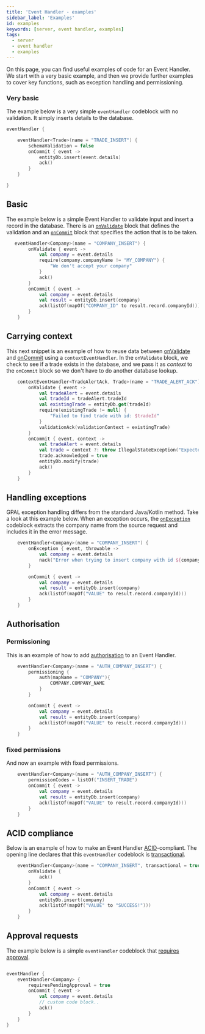 ```yaml
---
title: 'Event Handler - examples'
sidebar_label: 'Examples'
id: examples
keywords: [server, event handler, examples]
tags:
  - server
  - event handler
  - examples
---
```




On this page, you can find useful examples of code for an Event Handler. We start with a very basic example, and then we provide further examples to cover key functions, such as exception handling and permissioning.

### Very basic
The example below is a very simple `eventHandler` codeblock with no validation. It simply inserts details to the database.


```kotlin
eventHandler {

    eventHandler<Trade>(name = "TRADE_INSERT") {
        schemaValidation = false
        onCommit { event ->
            entityDb.insert(event.details)
            ack()
        }
    }

}
```

## Basic
The example below is a simple Event Handler to validate input and insert a record in the database. There is an [`onValidate`](../../../server/event-handler/basics/#adding-validation) block that defines the validation and an [`onCommit`](../../../server/event-handler/basics/#a-simple-example-of-an-event-handler) block that specifies the action that is to be taken.
```kotlin
   eventHandler<Company>(name = "COMPANY_INSERT") {
        onValidate { event ->
            val company = event.details
            require(company.companyName != "MY_COMPANY") {
                "We don't accept your company"
            }
            ack()
        }
        onCommit { event ->
            val company = event.details
            val result = entityDb.insert(company)
            ack(listOf(mapOf("COMPANY_ID" to result.record.companyId)))
        }
    }
```

## Carrying context
This next snippet is an example of how to reuse data between [onValidate](../../../server/event-handler/basics/#adding-validation) and [onCommit](../../../server/event-handler/basics/#a-simple-example-of-an-event-handler) using a `contextEventHandler`. In the `onValidate` block, we check to see if a trade exists in the database, and we pass it as _context_ to the `onCommit` block so we don't have to do another database lookup.

```kotlin
    contextEventHandler<TradeAlertAck, Trade>(name = "TRADE_ALERT_ACK") {
        onValidate { event ->
            val tradeAlert = event.details
            val tradeId = tradeAlert.tradeId
            val existingTrade = entityDb.get(tradeId)
            require(existingTrade != null) {
                "Failed to find trade with id: $tradeId"
            }
            validationAck(validationContext = existingTrade)
        }
        onCommit { event, context ->
            val tradeAlert = event.details
            val trade = context ?: throw IllegalStateException("Expected trade with id ${tradeAlert.tradeId} as context but it is missing")
            trade.acknowledged = true
            entityDb.modify(trade)
            ack()
        }
    }
```

## Handling exceptions
GPAL exception handling differs from the standard Java/Kotlin method. Take a look at this example below. When an exception occurs, the [`onException`](../../../server/event-handler/advanced/#onexception) codeblock extracts the company name from the source request and includes it in the error message.

```kotlin
    eventHandler<Company>(name = "COMPANY_INSERT") {
        onException { event, throwable ->
            val company = event.details
            nack("Error when trying to insert company with id ${company.companyId}! ${throwable.message}")
        }

        onCommit { event ->
            val company = event.details
            val result = entityDb.insert(company)
            ack(listOf(mapOf("VALUE" to result.record.companyId)))
        }
    }
```

## Authorisation
### Permissioning
This is an example of how to add [authorisation](../../../server/event-handler/advanced/#permissioning-and-permissioncodes)
to an Event Handler.

```kotlin
    eventHandler<Company>(name = "AUTH_COMPANY_INSERT") {
        permissioning {
            auth(mapName = "COMPANY"){
                COMPANY.COMPANY_NAME
            }
        }

        onCommit { event ->
            val company = event.details
            val result = entityDb.insert(company)
            ack(listOf(mapOf("VALUE" to result.record.companyId)))
        }
    }
```

### fixed permissions
And now an example with fixed permissions.

```kotlin
    eventHandler<Company>(name = "AUTH_COMPANY_INSERT") {
        permissionCodes = listOf("INSERT_TRADE")
        onCommit { event ->
            val company = event.details
            val result = entityDb.insert(company)
            ack(listOf(mapOf("VALUE" to result.record.companyId)))
        }
    }
```

## ACID compliance
Below is an example of how to make an Event Handler [ACID](../../../getting-started/glossary/glossary/#acid)-compliant. The opening line declares that this `eventHandler` codeblock is [transactional](../../../server/event-handler/basics/#transactional-event-handlers-acid).

```kotlin
    eventHandler<Company>(name = "COMPANY_INSERT", transactional = true) {
        onValidate {
            ack()
        }
        onCommit { event ->
            val company = event.details
            entityDb.insert(company)
            ack(listOf(mapOf("VALUE" to "SUCCESS!")))
        }
    }
```

## Approval requests
The example below is a simple `eventHandler` codeblock that [requires approval](../../../server/event-handler/advanced/#pending-approvals).
```kotlin

eventHandler {
    eventHandler<Company> {
        requiresPendingApproval = true
        onCommit { event ->
            val company = event.details
            // custom code block..
            ack()
        }
    }
}
```
